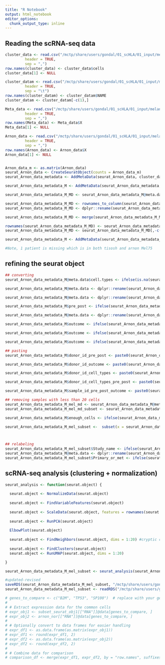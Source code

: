 ```yaml
---
title: "R Notebook"
output: html_notebook
editor_options: 
  chunk_output_type: inline
---
```



## Reading the scRNA-seq data
```r
cluster_data <- read.csv("/mctp/share/users/gondal/01_scHLA/01_input/melanoma_Arnon/GSE115978_cell.annotations.csv.gz", 
         header = TRUE,
         sep = ",")
row.names(cluster_data) <- cluster_data$cells
cluster_data[1] <- NULL

cluster_datam <- read.csv("/mctp/share/users/gondal/01_scHLA/01_input/melanoma_Arnon/CLUSTER_M.txt", 
         header = TRUE,
         sep = "\t")
row.names(cluster_datam) <- cluster_datam$NAME
cluster_datam <- cluster_datam[-c(1),]

Meta_data <- read.csv("/mctp/share/users/gondal/01_scHLA/01_input/melanoma_Arnon/Meta-data.csv", 
         header = TRUE,
         sep = ",")
row.names(Meta_data) <- Meta_data$X
Meta_data[1] <- NULL

Arnon_data <- read.csv("/mctp/share/users/gondal/01_scHLA/01_input/melanoma_Arnon/GSE115978_counts.csv.gz", 
         header = TRUE,
         sep = ",")
row.names(Arnon_data) <- Arnon_data$X
Arnon_data[1] <- NULL


Arnon_data_m <- as.matrix(Arnon_data)
seurat_Arnon_data <- CreateSeuratObject(counts = Arnon_data_m)
seurat_Arnon_data_metadata <- AddMetaData(seurat_Arnon_data, cluster_data)

seurat_Arnon_data_metadata_M <- AddMetaData(seurat_Arnon_data_metadata, cluster_datam)

seurat_Arnon_data_metadata_M_MD <- seurat_Arnon_data_metadata_M@meta.data

seurat_Arnon_data_metadata_M_MD <- rownames_to_column(seurat_Arnon_data_metadata_M_MD)
seurat_Arnon_data_metadata_M_MD <- dplyr::rename(seurat_Arnon_data_metadata_M_MD , c(cell_id = rowname) )

seurat_Arnon_data_metadata_M_MD <- merge(seurat_Arnon_data_metadata_M_MD, Meta_data, by.x = "samples", by.y = "sample")

rownames(seurat_Arnon_data_metadata_M_MD) <- seurat_Arnon_data_metadata_M_MD$cell_id 
seurat_Arnon_data_metadata_M_MD <- seurat_Arnon_data_metadata_M_MD[,-c(1:10)]

seurat_Arnon_data_metadata_M <- AddMetaData(seurat_Arnon_data_metadata_M, seurat_Arnon_data_metadata_M_MD)

#Note, 1 patient is missing which is in both tisosh and arnon Mel75

```



## refining the seurat object
```r
## converting
seurat_Arnon_data_metadata_M@meta.data$cell.types <- ifelse(is.na(seurat_Arnon_data_metadata_M@meta.data$cell.types) | seurat_Arnon_data_metadata_M@meta.data$cell.types == "", "Unknown", seurat_Arnon_data_metadata_M@meta.data$cell.types)

seurat_Arnon_data_metadata_M@meta.data <- dplyr::rename(seurat_Arnon_data_metadata_M@meta.data , c(cell_types = cell.types) )

seurat_Arnon_data_metadata_M@meta.data <- dplyr::rename(seurat_Arnon_data_metadata_M@meta.data , c(donor_id = samples) )

seurat_Arnon_data_metadata_M$pre_post <- ifelse(seurat_Arnon_data_metadata_M$treatment.group == "post.treatment", "Post", "Pre")

seurat_Arnon_data_metadata_M@meta.data <- dplyr::rename(seurat_Arnon_data_metadata_M@meta.data , c(outcome = treated_naive) )

seurat_Arnon_data_metadata_M$outcome <- ifelse(seurat_Arnon_data_metadata_M$outcome == "Untreated", "UT", seurat_Arnon_data_metadata_M$outcome)

seurat_Arnon_data_metadata_M$outcome <- ifelse(seurat_Arnon_data_metadata_M$outcome == "Post-ICI (resistant)","R", seurat_Arnon_data_metadata_M$outcome)

seurat_Arnon_data_metadata_M$outcome <- ifelse(seurat_Arnon_data_metadata_M$outcome == "OR", "OR", seurat_Arnon_data_metadata_M$outcome)

## pasting
seurat_Arnon_data_metadata_M$donor_id_pre_post <- paste0(seurat_Arnon_data_metadata_M$donor_id, "_", seurat_Arnon_data_metadata_M$pre_post)

seurat_Arnon_data_metadata_M$donor_id_outcome <- paste0(seurat_Arnon_data_metadata_M$donor_id, "_", seurat_Arnon_data_metadata_M$outcome)

seurat_Arnon_data_metadata_M$donor_id_cell_types <- paste0(seurat_Arnon_data_metadata_M$donor_id, "_", seurat_Arnon_data_metadata_M$cell_types)

seurat_Arnon_data_metadata_M$donor_id_cell_types_pre_post <- paste0(seurat_Arnon_data_metadata_M$donor_id_cell_types, "_", seurat_Arnon_data_metadata_M$pre_post)

seurat_Arnon_data_metadata_M$sample_id_pre_post_outcome <- paste0(seurat_Arnon_data_metadata_M$donor_id_pre_post, "_", seurat_Arnon_data_metadata_M$outcome )

## removing samples with less than 20 cells
seurat_Arnon_data_metadata_M_mel_md <- seurat_Arnon_data_metadata_M@meta.data
seurat_Arnon_data_metadata_M_mel_md_subset <- seurat_Arnon_data_metadata_M_mel_md[seurat_Arnon_data_metadata_M_mel_md$donor_id_cell_types_pre_post %in% names(which(table(seurat_Arnon_data_metadata_M_mel_md$donor_id_cell_types_pre_post) > 20)), ]

seurat_Arnon_data_metadata_M$enough_cells <- ifelse(seurat_Arnon_data_metadata_M$donor_id_cell_types_pre_post %in% seurat_Arnon_data_metadata_M_mel_md_subset$donor_id_cell_types_pre_post, "enough", "not_enough")

seurat_Arnon_data_metadata_M_mel_subset <-  subset(x = seurat_Arnon_data_metadata_M, subset = enough_cells == "enough")



## relabeling
seurat_Arnon_data_metadata_M_mel_subset$Study_name <- ifelse(seurat_Arnon_data_metadata_M_mel_subset$Cohort == "New", "Jerby_Arnon", seurat_Arnon_data_metadata_M_mel_subset$Cohort)
seurat_Arnon_data_metadata_M@meta.data <- dplyr::rename(seurat_Arnon_data_metadata_M@meta.data , c(Cancer_type = cancer_type) )
seurat_Arnon_data_metadata_M_mel_subset$Primary_or_met <- ifelse(seurat_Arnon_data_metadata_M_mel_subset$sample_primary_met == "met", "Metastatic", "Primary") 
```


## scRNA-seq analysis (clustering + normalization)
```r
seurat_analysis <- function(seurat.object) {
  
  seurat.object <- NormalizeData(seurat.object)
  
  seurat.object <- FindVariableFeatures(seurat.object)
  
  seurat.object <- ScaleData(seurat.object, features = rownames(seurat.object))
  
  seurat.object <- RunPCA(seurat.object)
  
  ElbowPlot(seurat.object)
  
  seurat.object <- FindNeighbors(seurat.object, dims = 1:20) #cryptic cluster with 10
  
  seurat.object <- FindClusters(seurat.object)
  seurat.object <- RunUMAP(seurat.object, dims = 1:20)

}

seurat_Arnon_data_metadata_M_mel_subset <- seurat_analysis(seurat_Arnon_data_metadata_M_mel_subset)

#updated-revised
saveRDS(seurat_Arnon_data_metadata_M_mel_subset, "/mctp/share/users/gondal/01_scHLA/03_output/melanoma_Arnon/version_11_05_05_24/seurat_Arnon_data_metadata_M_mel_subset_revised.RDS")
seurat_Arnon_data_metadata_M_mel_subset <- readRDS("/mctp/share/users/gondal/01_scHLA/03_output/melanoma_Arnon/version_11_05_05_24/seurat_Arnon_data_metadata_M_mel_subset_revised.RDS")

```


```r
# genes_to_compare <- c("B2M", "TP53", "SP100")  # replace with your genes of interest
# 
# # Extract expression data for the common cells
# expr_obj1 <- subset_seurat_obj1[["RNA"]]@data[genes_to_compare, ]
# expr_obj2 <- arnon_nor[["RNA"]]@data[genes_to_compare, ]
# 
# # Optionally convert to data frames for easier handling
# expr_df1 <- as.data.frame(as.matrix(expr_obj1))
# expr_df1 <- round(expr_df1, 2)
# expr_df2 <- as.data.frame(as.matrix(expr_obj2))
# expr_df2 <- round(expr_df2, 2)
# 
# # Combine data for comparison
# comparison_df <- merge(expr_df1, expr_df2, by = "row.names", suffixes = c("_obj1", "_obj2"))

```

